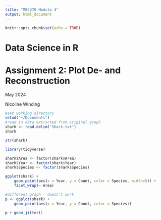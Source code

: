 ```yaml
---
title: "MB5370 Module 4"
output: html_document
---
```


```r
knitr::opts_chunk$set(echo = TRUE)
```
# Data Science in R

# Assignment 2: Plot De- and Reconstruction
May 2024

Nicoline Winding

```r
#set working directory
setwd("~/Documents")
#read in data extracted from original graph
shark <- read.delim("Shark.txt")
shark

str(shark)

library(tidyverse)

shark$Area <- factor(shark$Area)
shark$Year <- factor(shark$Year)
shark$Species <- factor(shark$Species)
```

```r
ggplot(shark) +
    geom_point(aes(x = Year, y = Count, color = Species, width=5)) +
    facet_wrap(~ Area)

#different graph - doesn't work
p <- ggplot(shark) +
    geom_point(aes(x = Year, y = Count, color = Species))
    
p + geom_jitter()


```



